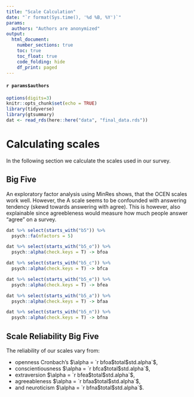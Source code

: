 ```yaml
---
title: "Scale Calculation"
date: "`r format(Sys.time(), '%d %B, %Y')`"
params: 
  authors: "Authors are anonymized"
output: 
  html_document:
    number_sections: true
    toc: true
    toc_float: true
    code_folding: hide
    df_print: paged
---
```


#### `r params$authors` {-}


```r
options(digits=3)
knitr::opts_chunk$set(echo = TRUE)
library(tidyverse)
library(gtsummary)
dat <- read_rds(here::here("data", "final_data.rds"))
```



# Calculating scales

In the following section we calculate the scales used in our survey. 

## Big Five

An exploratory factor analysis using MinRes shows, that the OCEN scales work well.
However, the A scale seems to be confounded with answering tendency (skewd towards answering with agree).
This is however, also explainable since agreebleness would measure how much people answer "agree" on a survey.


```r
dat %>% select(starts_with("b5")) %>% 
  psych::fa(nfactors = 5)
```


```r
dat %>% select(starts_with("b5_o")) %>% 
  psych::alpha(check.keys = T) -> bfoa

dat %>% select(starts_with("b5_c")) %>% 
  psych::alpha(check.keys = T) -> bfca

dat %>% select(starts_with("b5_e")) %>% 
  psych::alpha(check.keys = T) -> bfea

dat %>% select(starts_with("b5_a")) %>% 
  psych::alpha(check.keys = T) -> bfaa

dat %>% select(starts_with("b5_n")) %>% 
  psych::alpha(check.keys = T) -> bfna

```

## Scale Reliability Big Five

The reliability of our scales vary from:

- openness Cronbach's $\alpha = `r bfoa$total$std.alpha`$,
- conscientiousness   $\alpha = `r bfca$total$std.alpha`$,
- extraversion   $\alpha = `r bfea$total$std.alpha`$,
- agreeableness   $\alpha = `r bfaa$total$std.alpha`$,
- and neuroticism   $\alpha = `r bfna$total$std.alpha`$.



